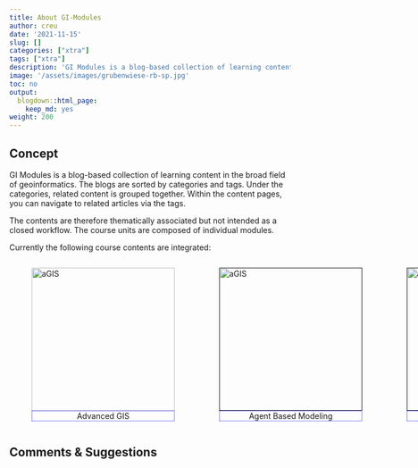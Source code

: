 ```yaml
---
title: About GI-Modules
author: creu
date: '2021-11-15'
slug: []
categories: ["xtra"]
tags: ["xtra"]
description: 'GI Modules is a blog-based collection of learning content in the broad field of geoinformatics. The blogs are sorted by categories and tags. Under the categories, related content is grouped together. Within the content pages, you can navigate to related articles via the tags.'
image: '/assets/images/grubenwiese-rb-sp.jpg'
toc: no
output:
  blogdown::html_page:
    keep_md: yes
weight: 200
---
```


## Concept
GI Modules is a blog-based collection of learning content in the broad field of geoinformatics. The blogs are sorted by categories and tags. Under the categories, related content is grouped together. Within the content pages, you can navigate to related articles via the tags.


The contents are therefore thematically associated but not intended as a closed workflow. The course units are composed of individual modules. 

Currently the following course contents are integrated:


<style>.myDiv {display:table-cell; } figure figcaption {border: 1px dotted blue; text-align: center;}</style>
<div class="myDiv" text-align="left">
<figure>
     <a href="https://gisma-courses.github.io/gi-modules/categories/agis">
         <img alt="aGIS" src="/gi-modules/img/gi-icon.png" 
         width=256" height="256">
      </a>
    <figcaption>Advanced GIS</figcaption>
</figure>
</div>


<div class="myDiv" text-align="center">
<figure>
     <a href="">
         <img alt="aGIS" src="/gi-modules/assets/images/authors/logo.png" 
         width=256" height="256">
      </a>
    <figcaption text-align = "center">Agent Based Modeling</figcaption>
</figure>
</div>

<div class="myDiv" text-align="right">
<figure>
     <a href="">
         <img alt="aGIS" src="/gi-modules/assets/images/authors/logo.png"
         width=256" height="256">
      </a>
    <figcaption>Spatial Economics</figcaption>
</figure>
</div>
<div class="myDiv" text-align="right">
<figure>
     <a href="">
         <img alt="aGIS" src="/gi-modules/assets/images/authors/logo.png"
         width=256" height="256">
      </a>
    <figcaption>Microclimate Modeling</figcaption>
</figure>
</div>
<div class="myDiv" text-align="right">
<figure>
     <a href="">
         <img alt="aGIS" src="/gi-modules/assets/images/authors/logo.png"
         width=256" height="256">
      </a>
    <figcaption>Micro-Remotesensing</figcaption>
</figure>
</div>


## Comments & Suggestions


